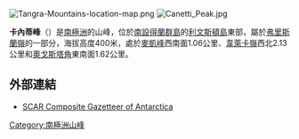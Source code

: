 [[Image:Tangra-Mountains-location-map.png|thumb]]
[[Image:Canetti_Peak.jpg|thumb]]

{{coord|62|43|25.3|S|60|19|10|W|display=title}}

'''卡內蒂峰'''（{{lang-en|Canetti Peak}}）是[[南極洲|南極洲]]的山峰，位於[[南設得蘭群島|南設得蘭群島]]的[[利文斯頓島|利文斯頓島]]東部，屬於[[弗里斯蘭嶺|弗里斯蘭嶺]]的一部分，海拔高度400米，處於[[麥凱峰|麥凱峰]]西南面1.06公里、[[韋萊卡嶺|韋萊卡嶺]]西北2.13公里和[[奧戈斯塔角|奧戈斯塔角]]東南面1.62公里。

==外部連結==
* [http://data.aad.gov.au/aadc/gaz/scar/ SCAR Composite Gazetteer of Antarctica]{{WebCite|url=https://www.webcitation.org/5ug2CfC7m?url=http://data.aad.gov.au/aadc/gaz/scar/ |date=20101202140255 |dateformat=iso }}

{{Antarctica-geo-stub}}
[[Category:南極洲山峰|Category:南極洲山峰]]